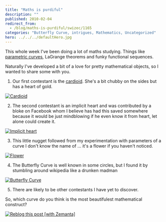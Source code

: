 ```yaml
---
title: "Maths is purdiful"
description: ""
published: 2010-02-04
redirect_from:
  - /blog/maths-is-purdiful/swizec/1165
categories: "Butterfly Curve, intrigues, Mathematics, Uncategorized"
hero: ../../../defaultHero.jpg
---
```


This whole week I've been doing a lot of maths studying. Things like [parametric curves](http://en.wikipedia.org/wiki/Parametric_equation "Parametric equation"), LaGrange theorems and funky functional sequences.

Naturally I've developed a bit of a love for pretty mathematical objects, so I wanted to share some with you.

1. Our first contestant is the [cardioid](http://en.wikipedia.org/wiki/Cardioid "Cardioid"). She's a bit chubby on the sides but has a heart of gold.

[![Cardioid](http://swizec.com/blog/wp-content/uploads/2010/02/Screen-shot-2010-02-04-at-6.09.19-PM.png "Cardioid")](http://www.wolframalpha.com/input/?i=plot+r+%3D+1-cosPhi+for+Phi+in+0,2Pi)

2. The second contestant is an implicit heart and was contributed by a bloke on Facebook whom I believe has had this saved somewhere because it would be just mindblowing if he even know it from heart, let alone could create it.

[![Implicit heart](http://swizec.com/blog/wp-content/uploads/2010/02/Screen-shot-2010-02-04-at-6.11.36-PM.png "Implicit heart")](<http://www.wolframalpha.com/input/?i=plot+(x2+%2B+y2+-+1)3+-+x2+*+y3+%3D+0>)

3. This little nugget followed from my experimentation with parameters of a curve I don't know the name of ... it's a flower if you haven't noticed.

[![Flower](http://swizec.com/blog/wp-content/uploads/2010/02/Screen-shot-2010-02-04-at-6.13.41-PM.png "Flower")](<http://www.wolframalpha.com/input/?i=plot+r+%3D+cos(12Phi)+for+Phi+in+0,2Pi>)

4. The Butterfly Curve is well known in some circles, but I found it by stumbling around wikipedia like a drunken madman

[![Butterfly Curve](http://swizec.com/blog/wp-content/uploads/2010/02/Screen-shot-2010-02-04-at-6.15.31-PM.png "Butterfly Curve")](<http://www.wolframalpha.com/input/?i=plot+r%3De(sin(Phi))-2*cos(4(Phi))%2Bsin((2*Phi-Pi)/24)5+for+Phi+in+0,20Pi>)

5. There are likely to be other contestants I have yet to discover.

So, which curve do you think is the most beautifulest mathematical construct?

[![Reblog this post [with Zemanta]](http://img.zemanta.com/reblog_e.png?x-id=69e2cbc2-ea5f-4ce2-bd1d-b877619943c5)](http://reblog.zemanta.com/zemified/69e2cbc2-ea5f-4ce2-bd1d-b877619943c5/ "Reblog this post [with Zemanta]")
